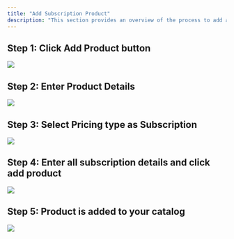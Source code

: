 ```yaml
---
title: "Add Subscription Product"
description: "This section provides an overview of the process to add a subscription product to your Dodo Payments account."
---
```


## Step 1: Click Add Product button

<Frame>
<img src="/images/guides/subscription-product/SUB - Step 1.webp"/>
</Frame>

## Step 2: Enter Product Details

<Frame>
<img src="/images/guides/subscription-product/SUB - Step 2.webp"/>
</Frame>

## Step 3: Select Pricing type as Subscription

<Frame>
<img src="/images/guides/subscription-product/SUB - Step 3.webp"/>
</Frame>

## Step 4: Enter all subscription details and click add product

<Frame>
<img src="/images/guides/subscription-product/SUB - Step 4.webp"/>
</Frame>

## Step 5: Product is added to your catalog

<Frame>
<img src="/images/guides/subscription-product/SUB - Step 5.webp"/>
</Frame>
